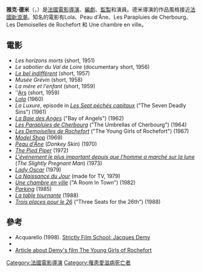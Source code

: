 {{noteTA
|G1=Show
|G2=Movie
|1=zh-cn:雅克; zh-tw:雅克; zh-hk:積葵;
|2=zh-cn:德米; zh-tw:德米; zh-hk:丹美
}}
{{Infobox entertainer
| type = 導演
| image = 
| birth_date = {{Birth date|1931|6|5|df=y}}
| birth_place = {{FRA}}[[大西洋羅亞爾省|大西洋羅亞爾省]][[蓬沙托|蓬沙托]]
| death_date = {{Death date and age|1990|10|27|1931|6|5|df=y}}
| death_place = {{FRA}}[[巴黎|巴黎]]
| spouse = {{marriage|[[安妮·華達|安妮·華達]]|1962}}
| yearsactive = 1955年–1988年
| children = Mathieu Demy （1972年－）
| awards = '''[[柏林影展|柏林影展]]最佳短篇紀錄片'''<br>1956年 《Le sabotier du Val de Loire》 <br> '''[[坎城影展|坎城影展]][[金棕櫚獎|金棕櫚獎]]'''<br>1964年 《Les parapluies de Cherbourg》 <br> '''[[坎城影展|坎城影展]]技術大獎'''<br>1964年 《Les parapluies de Cherbourg》 <br> '''[[坎城影展|坎城影展]]OCIC獎'''<br>1964年 《Les parapluies de Cherbourg》
}}

'''雅克·德米'''（{{lang-fr|'''Jacques Demy'''}}，{{bd|1931年|6月5日|1990年|10月27日}}）是[[法國|法國]][[電影|電影]][[導演|導演]]、[[編劇|編劇]]、[[監製|監製]]和演員。德米導演的作品風格接近[[法國新浪潮|法國新浪潮]]。知名的電影有Lola、Peau d'Âne、Les Parapluies de Cherbourg、Les Demoiselles de Rochefort 和 Une chambre en ville。

== 電影 ==
* ''Les horizons morts'' (short, 1951)
* ''Le sabotier du Val de Loire'' (documentary short, 1956)
* ''[[Le_bel_indifférent|Le bel indifférent]]'' (short, 1957)
* ''Musée Grévin'' (short, 1958)
* ''La mère et l'enfant'' (short, 1959)
* ''[[Ars_(film)|Ars]] (short, 1959)
* ''[[Lola_(1961_film)|Lola]]'' (1960)
* ''La Luxure'', episode in ''[[Les_Sept_péchés_capitaux|Les Sept péchés capitaux]]'' ("The Seven Deadly Sins") (1961)
* ''[[La_Baie_des_Anges|La Baie des Anges]]'' ("Bay of Angels") (1962)
* ''[[Les_Parapluies_de_Cherbourg|Les Parapluies de Cherbourg]]'' ("The Umbrellas of Cherbourg") (1964)
* ''[[Les_Demoiselles_de_Rochefort|Les Demoiselles de Rochefort]]'' ("The Young Girls of Rochefort") (1967)
* ''[[Model_Shop_(film)|Model Shop]]'' (1969)
* ''[[Peau_d'Âne|Peau d'Âne]]'' (''Donkey Skin'') (1970)
* ''[[The_Pied_Piper_(1972_film)|The Pied Piper]]'' (1972)
* ''[[L'événement_le_plus_important_depuis_que_l'homme_a_marché_sur_la_lune|L'événement le plus important depuis que l'homme a marché sur la lune]]'' (''The Slightly Pregnant Man'') (1973)
* ''[[Lady_Oscar_(film)|Lady Oscar]]'' (1979)
* ''[[La_Naissance_du_Jour|La Naissance du Jour]]'' (made for TV, 1979)
* ''[[Une_chambre_en_ville|Une chambre en ville]]'' ("A Room In Town") (1982)
* ''[[Parking_(1985_film)|Parking]]'' (1985)
* ''[[La_table_tournante|La table tournante]]'' (1988)
* ''[[Trois_places_pour_le_26|Trois places pour le 26]]'' ("Three Seats for the 26th") (1988)

==參考==
{{Commons category|Jacques Demy}}
*Acquarello (1998). [https://web.archive.org/web/20041021085535/http://www.filmref.com/directors/dirpages/demy.html Strictly Film School: Jacques Demy]
*{{IMDb name|id=0218840|name=Jacques Demy}}
*[http://www.salon.com/ent/movies/reviews/1998/09/18reviewd.html Article about Demy's film The Young Girls of Rochefort] {{Wayback|url=http://www.salon.com/ent/movies/reviews/1998/09/18reviewd.html |date=20070706105826 }}

{{法國新浪潮}}
{{DEFAULTSORT:Demy, Jacques}}
[[Category:法國電影導演|Category:法國電影導演]]
[[Category:罹患愛滋病死亡者|Category:罹患愛滋病死亡者]]